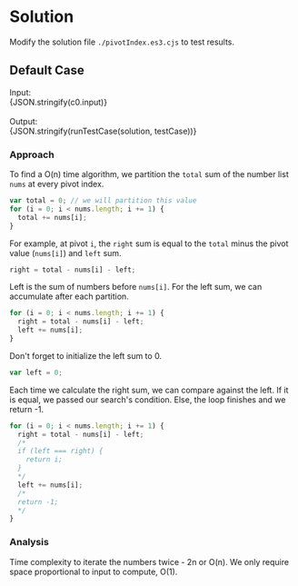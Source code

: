 


<Meta title="Data Structure/Array/1D/Easy/[724] Find Pivot Index/Solution/Javascript" />

# Solution

Modify the solution file `./pivotIndex.es3.cjs` to test results.

## Default Case

<Canvas withSource="open">
  <Story name="Case 0" parameters={{ docs: { source: { code } } }}>
    <div>
      <div>Input: </div>
      <div>{JSON.stringify(c0.input)}</div>
    </div>
    <br />
    <div>
      <div>Output: </div>
      <div>{JSON.stringify(runTestCase(solution, testCase))}</div>
    </div>
  </Story>
</Canvas>

### Approach

To find a O(n) time algorithm, we partition the `total` sum of the number list `nums` at every pivot index.

```js
var total = 0; // we will partition this value
for (i = 0; i < nums.length; i += 1) {
  total += nums[i];
}
```

For example, at pivot `i`, the `right` sum is equal to the `total` minus the pivot value (`nums[i]`) and `left` sum.

```js
right = total - nums[i] - left;
```

Left is the sum of numbers before `nums[i]`. For the left sum, we can accumulate after each partition.

```js
for (i = 0; i < nums.length; i += 1) {
  right = total - nums[i] - left;
  left += nums[i];
}
```

Don't forget to initialize the left sum to 0.

```js
var left = 0;
```

Each time we calculate the right sum, we can compare against the left. If it is equal, we passed our search's condition. Else, the loop finishes and we return -1.

```js
for (i = 0; i < nums.length; i += 1) {
  right = total - nums[i] - left;
  /*
  if (left === right) {
    return i;
  }
  */
  left += nums[i];
  /*
  return -1;
  */
}
```

### Analysis

Time complexity to iterate the numbers twice - 2n or O(n). We only require space proportional to input to compute, O(1).
